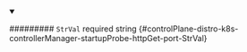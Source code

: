 
<details className="config-field" data-expandable="false" open>
<summary>

######### `StrVal` <span className="config-field-required" data-required="false">required</span> <span className="config-field-type">string</span> <span className="config-field-default"></span> <span className="config-field-enum"></span> {#controlPlane-distro-k8s-controllerManager-startupProbe-httpGet-port-StrVal}



</summary>



</details>
